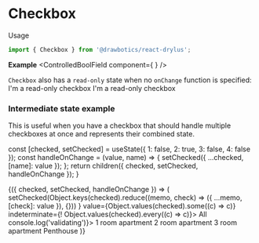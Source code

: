 


# Checkbox
Usage
```jsx
import { Checkbox } from '@drawbotics/react-drylus';
```

__Example__
<Playground component={Checkbox}>
  <ControlledBoolField component={
    <Checkbox />
  } />
</Playground>

`Checkbox` also has a `read-only` state when no `onChange` function is specified:
<Playground>
  <InputGroup>
    <Checkbox>
      I'm a read-only checkbox
    </Checkbox>
    <Checkbox value={true}>
      I'm a read-only checkbox
    </Checkbox>
  </InputGroup>
</Playground>

### Intermediate state example
This is useful when you have a checkbox that should handle multiple checkboxes at once and represents their combined state.

  const [checked, setChecked] = useState({ 1: false, 2: true, 3: false, 4: false });
  const handleOnChange = (value, name) => {
    setChecked({ ...checked, [name]: value });
  };
  return children({ checked, setChecked, handleOnChange });
}

<Playground mode="jsx">
  <ControlledGroup>
    {({ checked, setChecked, handleOnChange }) => (
      <InputGroup>
        <Checkbox
          onChange={(value) => 
            setChecked(Object.keys(checked).reduce((memo, check) => ({ ...memo, [check]: value }), {}))
          }
          value={Object.values(checked).some((c) => c)}
          indeterminate={! Object.values(checked).every((c) => c)}>
          All
        </Checkbox>
        <Checkbox name="1" value={checked['1']} onChange={handleOnChange} validate={() => console.log('validating')}>
          1 room apartment
        </Checkbox>
        <Checkbox name="2" value={checked['2']} onChange={handleOnChange}>
          2 room apartment
        </Checkbox>
        <Checkbox name="3" value={checked['3']} onChange={handleOnChange}>
          3 room apartment
        </Checkbox>
        <Checkbox name="4" value={checked['4']} onChange={handleOnChange}>
          Penthouse
        </Checkbox>
      </InputGroup>
    )}
  </ControlledGroup>
</Playground>